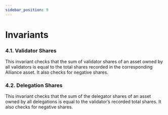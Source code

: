 ```yaml
---
sidebar_position: 9
---
```

# Invariants

### 4.1. Validator Shares

This invariant checks that the sum of validator shares of an asset owned by all validators is equal to the total shares recorded in the corresponding Alliance asset. It also checks for negative shares.

### 4.2. Delegation Shares

This invariant checks that the sum of the delegator shares of an asset owned by all delegations is equal to the validator’s recorded total shares. It also checks for negative shares.